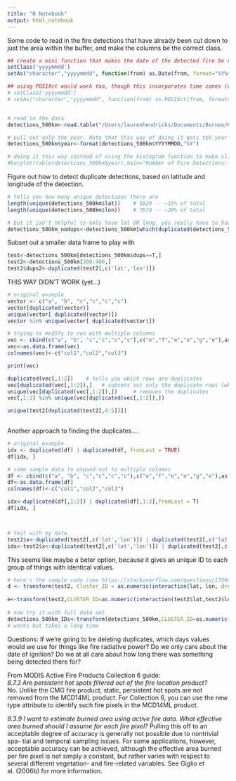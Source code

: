 ```yaml
---
title: "R Notebook"
output: html_notebook
---
```

Some code to read in the fire detections that have already been cut down to just the area within the buffer, and make the columns be the correct class.
```r
## create a mini function that makes the date of the detected fire be read in as a POSIXct date, rather than as a character or a string
setClass('yyyymmdd')
setAs("character","yyyymmdd", function(from) as.Date(from, format="%Y%m%d"))

## using POSIXct would work too, though this incorporates time zones (which could be good or bad!)
# setClass('yyyymmdd')
# setAs("character","yyyymmdd", function(from) as.POSIXct(from, format="%Y%m%d"))


# read in the data
detections_500km<-read.table("/Users/laurenhendricks/Documents/Borneo/Ketapang_ClimateFire/mcd14ml_KTG_500km.txt",sep=" ",header = T,colClasses = c("yyyymmdd","character","factor","numeric","numeric","numeric","numeric","integer","numeric","integer","factor"))

# pull out only the year. Note that this way of doing it gets teh year as a character (so it's no longer a real date) but this makes it possible for use to make a better histogram
detections_500km$year<-format(detections_500km$YYYYMMDD,"%Y")

# doing it this way instead of using the histogram function to make slightly prettier barplot
#barplot(table(detections_500km$year),main="Number of Fire Detections: 500 km",xlab="Year",ylab="",las=2)
```

Figure out how to detect duplicate detections, based on latitude and longitude of the detection. 
```r
# tells you how many unique detections there are
length(unique(detections_500km$lat))    # 5929 -- ~15% of total
length(unique(detections_500km$lon))    # 7678 -- ~20% of total

# but it isn't helpful to only have lat OR long, you really have to have both (because things could have the same lat but different longs)
detections_500km_nodups<-detections_500km[which(duplicated(detections_500km[,c('lat','lon')])==F),]
```

Subset out a smaller data frame to play with
```r
test<-detections_500km[detections_500km$dups==T,]
test2<-detections_500km[300:400,]
test2$dups2<-duplicated(test2[,c('lat','lon')])
```

THIS WAY DIDN'T WORK (yet...)
```r
# original example
vector <- c("a", "b", "c","c","c","c")
vector[duplicated(vector)]
unique(vector[ duplicated(vector)])
vector %in% unique(vector[ duplicated(vector)]) 

# trying to modify to run with multiple columns
vec <- cbind(c("a", "b", "c","c","c","c"),c("e","f","e","e","g","e"),as.numeric(1:6))
vec<-as.data.frame(vec)
colnames(vec)<-c("col1","col2","col3")

print(vec)

duplicated(vec[,1:2])    # tells you which rows are duplicates
vec[duplicated(vec[,1:2]),]   # subsets out only the duplicate rows (where duplicated returned TRUE)
unique(vec[duplicated(vec[,1:2]),])     # removes the duplicates
vec[,1:2] %in% unique(vec[duplicated(vec[,1:2]),])

unique(test2[duplicated(test2[,4:5])])
                 
```
Another approach to finding the duplicates....
```r

# original example
idx <- duplicated(df) | duplicated(df, fromLast = TRUE)
df[idx, ]

# some sample data to expand out to multiple columns
df <- cbind(c("a", "b", "c","c","c","c"),c("e","f","e","e","g","e"),as.numeric(1:6))
df<-as.data.frame(df)
colnames(df)<-c("col1","col2","col3")

idx<-duplicated(df[,1:2]) | duplicated(df[,1:2],fromLast = T)
df[idx, ]



# test with my data
test2$x<-duplicated(test2[,c('lat','lon')]) | duplicated(test2[,c('lat','lon')],fromLast = T)
idx<-test2$x<-duplicated(test2[,c('lat','lon')]) | duplicated(test2[,c('lat','lon')],fromLast = T)

```

This seems like maybe a beter option, because it gives an unique ID to each group of things with identical values.
```r
# here's the sample code (see https://stackoverflow.com/questions/13566562/add-id-column-by-group)
d <- transform(test2, Cluster_ID = as.numeric(interaction(lat, lon, drop=TRUE))
               
e<-transform(test2,CLUSTER_ID=as.numeric(interaction(test2$lat,test2$lon, drop=T)))               
               
# now try it with full data set
detections_500km_IDs<-transform(detections_500km,CLUSTER_ID=as.numeric(interaction(detections_500km$lat,detections_500km$lon, drop=T)))
# works but takes a long time
```

Questions: If we're going to be deleting duplicates, which days values would we use for things like fire radiative power? 
Do we only care about the date of ignition? Do we at all care about how long there was something being detected there for? 


From MODIS Active Fire Products Collection 6 guide:   
*8.7.3 Are persistent hot spots filtered out of the fire location product?*
No. Unlike the CMG fire product, static, persistent hot spots are not removed from the MCD14ML product. For Collection 6, you can use the new type attribute to identify such fire pixels in the MCD14ML product.

*8.3.9 I want to estimate burned area using active fire data. What effective area burned should I assume for each fire pixel?*
Pulling this off to an acceptable degree of accuracy is generally not possible due to nontrivial spa- tial and temporal sampling issues. For some applications, however, acceptable accuracy can be achieved, although the effective area burned per fire pixel is not simply a constant, but rather varies with respect to several different vegetation- and fire-related variables. See Giglio et al. (2006b) for more information.

